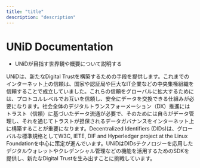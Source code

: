 ```yaml
---
title: "title"
description: "description"
---
```


<SEO title="UNiD" />

# UNiD Documentation

- UNiDが目指す世界観や概要について説明する


UNiDは、新たなDigital Trustを構築するための手段を提供します。これまでのインターネット上の信頼は、国家や認証局や巨大なIT企業などの中央集権組織を信頼することで成立していました。これらの信頼をグローバルに拡大するためには、プロトコルレベルでお互いを信頼し、安全にデータを交換できる仕組みが必要になります。社会全体のデジタルトランスフォーメーション（DX）推進にはトラスト（信頼）に基づいたデータ流通が必要で、そのためには自らがデータ管理し、それを通じてトラストが担保されるデータガバナンスをインターネット上に構築することが重要になります。Decentralized Identifiers (DIDs)は、グローバルな標準規格としてW3C, IETE, DIF and Hyperledger project at the Linux Foundationを中心に策定が進んでいます。UNiDはDIDsテクノロジーを応用したデジタルウォレットやクレデンシャル管理などの機能を活用するためのSDKを提供し、新たなDigital Trustを生み出すことに挑戦しています。

